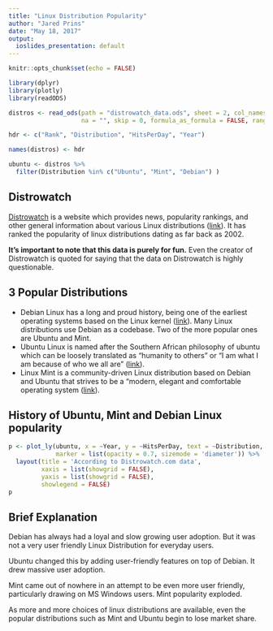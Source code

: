 ```yaml
---
title: "Linux Distribution Popularity"
author: "Jared Prins"
date: "May 18, 2017"
output:
  ioslides_presentation: default
---
```


```r
knitr::opts_chunk$set(echo = FALSE)

```

```r
library(dplyr)
library(plotly)
library(readODS)

distros <- read_ods(path = "distrowatch_data.ods", sheet = 2, col_names = TRUE, col_types = NULL,
                    na = "", skip = 0, formula_as_formula = FALSE, range = NULL)

hdr <- c("Rank", "Distribution", "HitsPerDay", "Year")

names(distros) <- hdr

ubuntu <- distros %>%
  filter(Distribution %in% c("Ubuntu", "Mint", "Debian") )
```


## Distrowatch

[Distrowatch](http://distrowatch.com/) is a website which provides news, popularity rankings, and other general information about various Linux distributions ([link][1]). It has ranked the popularity of linux distributions dating as far back as 2002.  

__It's important to note that this data is purely for fun.__ Even the creator of Distrowatch is quoted for saying that the data on Distrowatch is highly questionable.  


## 3 Popular Distributions

- Debian Linux has a long and proud history, being one of the earliest operating systems based on the Linux kernel ([link][2]). Many Linux distributions use Debian as a codebase. Two of the more popular ones are Ubuntu and Mint.
- Ubuntu Linux is named after the Southern African philosophy of ubuntu which can be loosely translated as "humanity to others" or "I am what I am because of who we all are" ([link][3]).
- Linux Mint is a community-driven Linux distribution based on Debian and Ubuntu that strives to be a "modern, elegant and comfortable operating system ([link][4]).


## History of Ubuntu, Mint and Debian Linux popularity
```r
p <- plot_ly(ubuntu, x = ~Year, y = ~HitsPerDay, text = ~Distribution, type = 'scatter', mode = 'markers', size = ~HitsPerDay, color = ~Distribution, colors = 'Paired',
             marker = list(opacity = 0.7, sizemode = 'diameter')) %>%
  layout(title = 'According to Distrowatch.com data',
         xaxis = list(showgrid = FALSE),
         yaxis = list(showgrid = FALSE),
         showlegend = FALSE)
p

```

## Brief Explanation

Debian has always had a loyal and slow growing user adoption.  But it was not a very user friendly Linux Distribution for everyday users.

Ubuntu changed this by adding user-friendly features on top of Debian. It drew massive user adoption.

Mint came out of nowhere in an attempt to be even more user friendly, particularly drawing on MS Windows users. Mint popularity exploded.

As more and more choices of linux distributions are available, even the popular distributions such as Mint and Ubuntu begin to lose market share. 


[1]: https://en.wikipedia.org/wiki/DistroWatch
[2]: https://en.wikipedia.org/wiki/Debian
[3]: https://en.wikipedia.org/wiki/Ubuntu_(operating_system)
[4]: https://en.wikipedia.org/wiki/Linux_Mint

